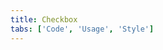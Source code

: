 ```yaml
---
title: Checkbox
tabs: ['Code', 'Usage', 'Style']
---
```


<ComponentCode
    name="Checkbox"
    component="checkbox" 
    variation="checkbox"
    experimental
    hasReactVersion
    >
</ComponentCode>
<ComponentDocs component="checkbox" experimental></ComponentDocs>
